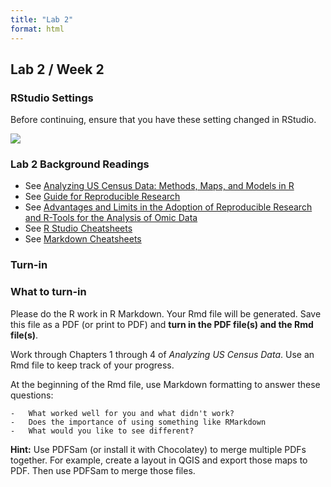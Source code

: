 ```yaml
---
title: "Lab 2"
format: html
---
```


## Lab 2 / Week 2

### RStudio Settings

Before continuing, ensure that you have these setting changed in RStudio.

![](/material/rstudiosettings.png){fig-align="center"}

### Lab 2 Background Readings

-   See [Analyzing US Census Data: Methods, Maps, and Models in R](https://walker-data.com/census-r/)
-   See [Guide for Reproducible Research](https://the-turing-way.netlify.app/reproducible-research/reproducible-research.html)
-   See [Advantages and Limits in the Adoption of Reproducible Research and R-Tools for the Analysis of Omic Data](https://www.researchgate.net/publication/306538473_Advantages_and_Limits_in_the_Adoption_of_Reproducible_Research_and_R-Tools_for_the_Analysis_of_Omic_Data)
-   See [R Studio Cheatsheets](https://support--rstudio-com.netlify.app/resources/cheatsheets/)
-   See [Markdown Cheatsheets](https://github.com/adam-p/markdown-here/wiki/Markdown-Cheatsheet)

### Turn-in

::: {.alert .alert-info}
### What to turn-in

Please do the R work in R Markdown. Your Rmd file will be generated. Save this file as a PDF (or print to PDF) and **turn in the PDF file(s) and the Rmd file(s)**.

Work through Chapters 1 through 4 of _Analyzing US Census Data_. Use an Rmd file to keep track of your progress.

At the beginning of the Rmd file, use Markdown formatting to answer these questions:

    -   What worked well for you and what didn't work?
    -   Does the importance of using something like RMarkdown 
    -   What would you like to see different?

**Hint:** Use PDFSam (or install it with Chocolatey) to merge multiple PDFs together. For example, create a layout in QGIS and export those maps to PDF. Then use PDFSam to merge those files.
:::